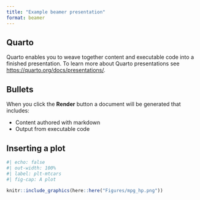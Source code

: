 ```yaml
---
title: "Example beamer presentation"
format: beamer
---
```


## Quarto

Quarto enables you to weave together content and executable code into a finished presentation. To learn more about Quarto presentations see <https://quarto.org/docs/presentations/>.

## Bullets

When you click the **Render** button a document will be generated that includes:

-   Content authored with markdown
-   Output from executable code

## Inserting a plot

```r
#| echo: false
#| out-width: 100%
#| label: plt-mtcars
#| fig-cap: A plot
  
knitr::include_graphics(here::here("Figures/mpg_hp.png"))
```

